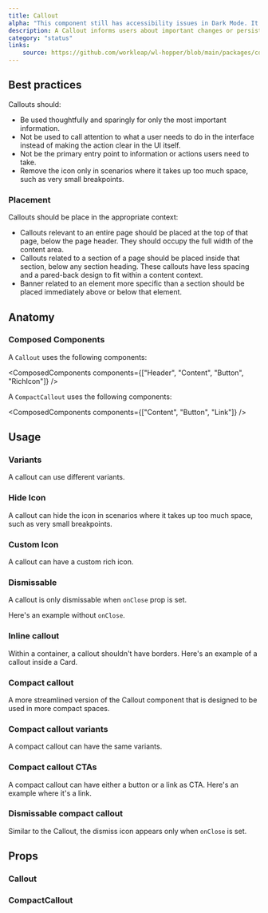 ```yaml
---
title: Callout
alpha: "This component still has accessibility issues in Dark Mode. It can be used if the application is in Light mode only, but know the colors of this components might change in the future."
description: A Callout informs users about important changes or persistent conditions. Use this component to communicate to users in a prominent way. Callouts are placed at the top of the page or section they apply to, and below the page or section header.
category: "status"
links:
    source: https://github.com/workleap/wl-hopper/blob/main/packages/components/src/callout/src/Callout.tsx
---
```


<Example src="callout/docs/preview" isOpen />

## Best practices

Callouts should:

- Be used thoughtfully and sparingly for only the most important information.
- Not be used to call attention to what a user needs to do in the interface instead of making the action clear in the UI itself.
- Not be the primary entry point to information or actions users need to take.
- Remove the icon only in scenarios where it takes up too much space, such as very small breakpoints.

### Placement

Callouts should be place in the appropriate context:

- Callouts relevant to an entire page should be placed at the top of that page, below the page header. They should occupy the full width of the content area.
- Callouts related to a section of a page should be placed inside that section, below any section heading. These callouts have less spacing and a pared-back design to fit within a content context.
- Banner related to an element more specific than a section should be placed immediately above or below that element.

## Anatomy

### Composed Components

A `Callout` uses the following components:

<ComposedComponents components={["Header", "Content", "Button", "RichIcon"]} />
<br />

A `CompactCallout` uses the following components:

<ComposedComponents components={["Content", "Button", "Link"]} />

## Usage

### Variants
A callout can use different variants.

<Example src="callout/docs/variant" />

### Hide Icon
A callout can hide the icon in scenarios where it takes up too much space, such as very small breakpoints.

<Example src="callout/docs/noIcon" />

### Custom Icon
A callout can have a custom rich icon.

<Example src="callout/docs/customIcon" />

### Dismissable
A callout is only dismissable when `onClose` prop is set.

Here's an example without `onClose`.

<Example src="callout/docs/notDismissable" />

### Inline callout
Within a container, a callout shouldn't have borders. Here's an example of a callout inside a Card.

<Example src="callout/docs/inline" />

### Compact callout
A more streamlined version of the Callout component that is designed to be used in more compact spaces.

<Example src="callout/docs/compact" />

### Compact callout variants
A compact callout can have the same variants.

<Example src="callout/docs/compactVariant" />

### Compact callout CTAs
A compact callout can have either a button or a link as CTA. Here's an example where it's a link.

<Example src="callout/docs/compactLink" />

### Dismissable compact callout
Similar to the Callout, the dismiss icon appears only when `onClose` is set.

<Example src="callout/docs/dismissableCompact" />

## Props

### Callout

<PropTable component="Callout" />

### CompactCallout

<PropTable component="CompactCallout" />
